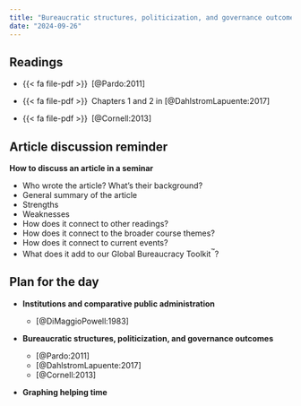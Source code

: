 ```yaml
---
title: "Bureaucratic structures, politicization, and governance outcomes"
date: "2024-09-26"
---
```


## Readings

- {{< fa file-pdf >}}&ensp;[@Pardo:2011]

- {{< fa file-pdf >}}&ensp;Chapters 1 and 2 in [@DahlstromLapuente:2017]

- {{< fa file-pdf >}}&ensp;[@Cornell:2013]


::: {.content-hidden}

## Article discussion reminder

**How to discuss an article in a seminar**

- Who wrote the article? What’s their background?
- General summary of the article
- Strengths
- Weaknesses
- How does it connect to other readings?
- How does it connect to the broader course themes?
- How does it connect to current events?
- What does it add to our Global Bureaucracy Toolkit^™^?


## Plan for the day

- **Institutions and comparative public administration**

  - [@DiMaggioPowell:1983]

- **Bureaucratic structures, politicization, and governance outcomes**

  - [@Pardo:2011]
  - [@DahlstromLapuente:2017]
  - [@Cornell:2013]

- **Graphing helping time**

:::
